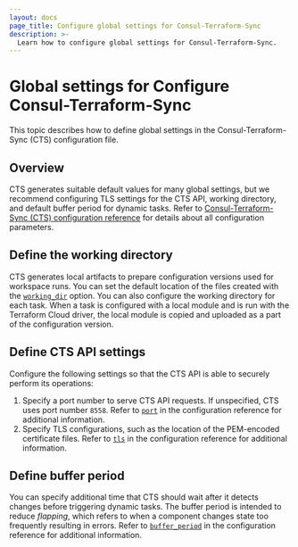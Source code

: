 ```yaml
---
layout: docs
page_title: Configure global settings for Consul-Terraform-Sync
description: >-
  Learn how to configure global settings for Consul-Terraform-Sync.
---
```


# Global settings for Configure Consul-Terraform-Sync

This topic describes how to define global settings in the Consul-Terraform-Sync (CTS) configuration file.

## Overview

CTS generates suitable default values for many global settings, but we recommend configuring TLS settings for the CTS API, working directory, and default buffer period for dynamic tasks. Refer to [Consul-Terraform-Sync (CTS) configuration reference](/consul/docs/reference/cts) for details about all configuration parameters.

## Define the working directory

CTS generates local artifacts to prepare configuration versions used for workspace runs. You can set the default location of the files created with the [`working_dir`](/consul/docs/reference/cts#working_dir) option. You can also configure the working directory for each task. When a task is configured with a local module and is run with the Terraform Cloud driver, the local module is copied and uploaded as a part of the configuration version.

## Define CTS API settings

Configure the following settings so that the CTS API is able to securely perform its operations:

1. Specify a port number to serve CTS API requests. If unspecified, CTS uses port number `8558`. Refer to [`port`](/consul/docs/reference/cts#port) in the configuration reference for additional information.
1. Specify TLS configurations, such as the location of the PEM-encoded certificate files. Refer to [`tls`](/consul/docs/reference/cts#tls) in the configuration reference for additional information.

## Define buffer period

You can specify additional time that CTS should wait after it detects changes before triggering dynamic tasks. The buffer period is intended to reduce _flapping_, which refers to when a component changes state too frequently resulting in  errors. Refer to [`buffer_period`](/consul/docs/reference/cts#buffer_period) in the configuration reference for additional information.  
